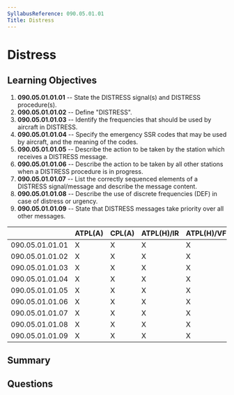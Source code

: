 ```yaml
---
SyllabusReference: 090.05.01.01
Title: Distress
---
```


# Distress

## Learning Objectives

1.  **090.05.01.01.01** -- State the DISTRESS signal(s) and DISTRESS
    procedure(s).
2.  **090.05.01.01.02** -- Define "DISTRESS".
3.  **090.05.01.01.03** -- Identify the frequencies that should be used by
    aircraft in DISTRESS.
4.  **090.05.01.01.04** -- Specify the emergency SSR codes that may be used by
    aircraft, and the meaning of the codes.
5.  **090.05.01.01.05** -- Describe the action to be taken by the station which
    receives a DISTRESS message.
6.  **090.05.01.01.06** -- Describe the action to be taken by all other stations
    when a DISTRESS procedure is in progress.
7.  **090.05.01.01.07** -- List the correctly sequenced elements of a DISTRESS
    signal/message and describe the message content.
8.  **090.05.01.01.08** -- Describe the use of discrete frequencies (DEF) in case
    of distress or urgency.
9.  **090.05.01.01.09** -- State that DISTRESS messages take priority over all
    other messages.

|                 | ATPL(A) | CPL(A) | ATPL(H)/IR | ATPL(H)/VFR | CPL(H) | IR | CBIR(A) |
| --------------- | ------- | ------ | ---------- | ----------- | ------ | -- | ------- |
| 090.05.01.01.01 | X       | X      | X          | X           | X      | X  | X       |
| 090.05.01.01.02 | X       | X      | X          | X           | X      | X  | X       |
| 090.05.01.01.03 | X       | X      | X          | X           | X      | X  | X       |
| 090.05.01.01.04 | X       | X      | X          | X           | X      | X  | X       |
| 090.05.01.01.05 | X       | X      | X          | X           | X      | X  | X       |
| 090.05.01.01.06 | X       | X      | X          | X           | X      | X  | X       |
| 090.05.01.01.07 | X       | X      | X          | X           | X      | X  | X       |
| 090.05.01.01.08 | X       | X      | X          | X           | X      | X  | X       |
| 090.05.01.01.09 | X       | X      | X          | X           | X      | X  | X       |

## Summary

## Questions
